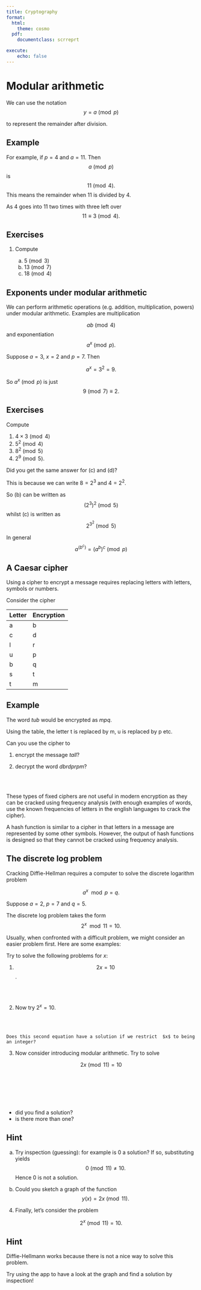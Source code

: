 ```yaml
---
title: Cryptography 
format:
  html:
    theme: cosmo
  pdf:
    documentclass: scrreprt

execute:
    echo: false
---
```




# Modular arithmetic

We can use the notation
$$
y= a \pmod p
$$

to represent the remainder after division. 

::: {.callout-note}
# Example

For example, if $p=4$ and $a =11$. Then
$$
a \pmod p
$$
is 
$$
11 \pmod 4.
$$
This means the remainder when 11 is divided by 4. 

As 4 goes into 11 two times with three left over
$$
11  \equiv 3 \pmod{4}.
$$
:::


## Exercises

1. Compute 

    a. $5\pmod 3$
    b. $13\pmod 7$
    c. $18\pmod 4$
   

## Exponents under modular arithmetic

We can perform arithmetic operations (e.g. addition, multiplication, powers) under modular arithmetic. Examples are multiplication

$$ ab  \pmod{4}$$
and exponentiation
$$
a^x \pmod p.
$$


::: {.callout-note}
Suppose $a=3$, $x=2$ and $p=7$. Then

$$
a^x = 3^2 = 9.
$$

So $a^x \pmod{p}$ is just
$$
9\pmod{7} \equiv 2.
$$
:::

## Exercises 

Compute 

1. $4 \times 3 \pmod{4}$ 
2. $5^2 \pmod{4}$
3. $8^2 \pmod{5}$
4. $2^9 \pmod{5}$.

:::{.callout-note}
Did you get the same answer for (c) and (d)?

This is because we can write $8=2^3$ and $4=2^2$.

So (b) can be written as
$$
(2^3)^2 \pmod{5}
$$
whilst (c) is  written as
$$
2^{3^2} \pmod{5}
$$

In general
$$
a^{(b^c)}={(a^b)}^c \pmod{p}
$$
:::



## A Caesar cipher

Using a cipher to encrypt a message requires replacing letters with letters, symbols or numbers.

Consider the cipher

Letter| Encryption
---|---
a|b
c|d
l|r
u|p
b | q
s | t
t | m

::: {.callout-note}
# Example

The word *tub* would be encrypted as *mpq*.

Using the table, the letter t is replaced by m, u is replaced by p etc.



:::


Can you use the cipher to

1.  encrypt the message *tall*?

2. decrypt the word *dbrdprpm*?

<br><br>

::: {.callout-warning}
These types of fixed ciphers are not useful in modern encryption as they can be cracked using frequency analysis (with enough examples of words, use the known frequencies of letters in the english languages to crack the cipher).
:::

A hash function is similar to a cipher in that letters in a message are represented by some other symbols. However, the output of hash functions is designed so that they cannot be cracked using frequency analysis. 


## The discrete log problem

Cracking Diffie-Hellman requires a computer to solve the discrete logarithm problem

$$
a^x \mod p = q.
$$

Suppose $a=2$, $p=7$ and $q=5$.

The discrete log problem takes the form
$$
2^x \mod 11 = 10.
$$


Usually, when confronted with a difficult problem, we might consider an easier problem first. Here are some examples:


Try to solve the following problems for $x$:  

1. $$2 x = 10$$.

<br><br>

2. Now try  $2^x= 10$.

<br><br>

    Does this second equation have a solution if we restrict  $x$ to being an integer?

3. Now consider introducing modular arithmetic. Try to solve

$$
2x \pmod{11} = 10
$$

<br><br>

<br><br>

- did you find a solution?
- is there more than one?

:::{.callout-note}
# Hint 

a. Try inspection (guessing): for example is 0 a solution?
If so, substituting yields 
$$
0 \pmod{11}\neq 10.
$$
Hence 0 is not a solution.

b. Could you sketch a graph of the function
$$
y(x)=2x \pmod{11}.
$$

:::


4. Finally, let's consider the problem

$$ 
2^x \pmod{11} = 10.
$$

:::{.callout-note}
# Hint 

Diffie-Hellmann works because there is not a nice way to solve this problem.

Try using the app to have a look at the graph and find a solution by inspection!

:::